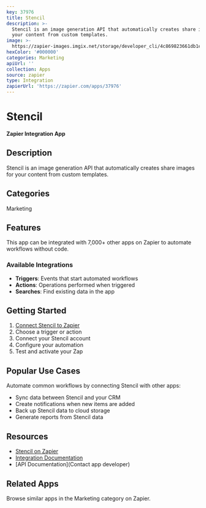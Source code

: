 ```yaml
---
key: 37976
title: Stencil
description: >-
  Stencil is an image generation API that automatically creates share images for
  your content from custom templates.
image: >-
  https://zapier-images.imgix.net/storage/developer_cli/4c869823661db1e8490eaf6bccae30ca.png?auto=format%2Ccompress&ixlib=python-3.0.0&q=50
hexColor: '#000000'
categories: Marketing
apiUrl: ''
collection: Apps
source: zapier
type: Integration
zapierUrl: 'https://zapier.com/apps/37976'
---
```

# Stencil

**Zapier Integration App**

## Description

Stencil is an image generation API that automatically creates share images for your content from custom templates.

## Categories

Marketing

## Features

This app can be integrated with 7,000+ other apps on Zapier to automate workflows without code.

### Available Integrations

- **Triggers**: Events that start automated workflows
- **Actions**: Operations performed when triggered
- **Searches**: Find existing data in the app

## Getting Started

1. [Connect Stencil to Zapier](https://zapier.com/apps/37976)
2. Choose a trigger or action
3. Connect your Stencil account
4. Configure your automation
5. Test and activate your Zap

## Popular Use Cases

Automate common workflows by connecting Stencil with other apps:

- Sync data between Stencil and your CRM
- Create notifications when new items are added
- Back up Stencil data to cloud storage
- Generate reports from Stencil data

## Resources

- [Stencil on Zapier](https://zapier.com/apps/37976)
- [Integration Documentation](https://zapier.com/apps/37976/integrations)
- [API Documentation](Contact app developer)

## Related Apps

Browse similar apps in the Marketing category on Zapier.

